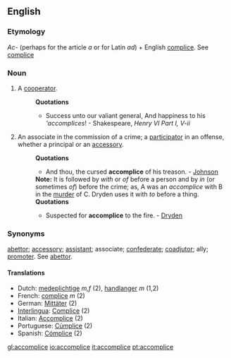 ==English==

===Etymology===
''Ac-'' (perhaps for the article ''a'' or for Latin ''ad'') + English [[complice]]. See [[complice]]

===Noun===
{{en-noun}}

# {{rare}} A [[cooperator]].
#:'''Quotations'''
#:*Success unto our valiant general, And happiness to his '''accomplices''! - Shakespeare, ''Henry VI Part I, V-ii''
# {{law}} An associate in the commission of a crime; a [[participator]] in an offense, whether a principal or an [[accessory]].
#:'''Quotations'''
#:*And thou, the cursed '''accomplice''' of his treason. - [[Johnson]]
#:'''Note:''' It is followed by ''with'' or ''of'' before a person and by ''in'' (or sometimes ''of'') before the crime; as, A was an ''accomplice'' with B in the [[murder]] of C. Dryden uses it with ''to'' before a thing.
#:'''Quotations'''
#:*Suspected for '''accomplice''' to the fire. - [[Dryden]]

===Synonyms===
[[abettor]]; [[accessory]]; [[assistant]]; associate; [[confederate]]; [[coadjutor]]; ally; [[promoter]]. See [[abettor]].

====Translations====
*Dutch: [[medeplichtige]] ''m,f'' (2), [[handlanger]] ''m'' (1,2)
*French: [[complice]] ''m'' (2)
*German: [[Mittäter]] (2)
*[[Interlingua]]: [[Complice]] (2)
*Italian: [[Accomplice]] (2)
*Portuguese: [[Cúmplice]] (2)
*Spanish: [[Cómplice]] (2)

[[gl:accomplice]]
[[io:accomplice]]
[[it:accomplice]]
[[pt:accomplice]]